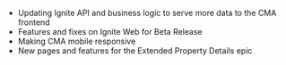 - Updating Ignite API and business logic to serve more data to the CMA frontend
- Features and fixes on Ignite Web for Beta Release
- Making CMA mobile responsive
- New pages and features for the Extended Property Details epic